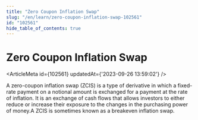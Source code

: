 ```yaml
---
title: "Zero Coupon Inflation Swap"
slug: "/en/learn/zero-coupon-inflation-swap-102561"
id: "102561"
hide_table_of_contents: true
---
```



# Zero Coupon Inflation Swap

<ArticleMeta id={102561} updatedAt={'2023-09-26 13:59:02'} />
<div className='border-solid border-b border-t-0 my-4 border-[var(--ifm-color-gray-300)]' />

A zero-coupon inflation swap (ZCIS) is a type of derivative in which a fixed-rate payment on a notional amount is exchanged for a payment at the rate of inflation. It is an exchange of cash flows that allows investors to either reduce or increase their exposure to the changes in the purchasing power of money.A ZCIS is sometimes known as a breakeven inflation swap.

